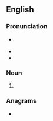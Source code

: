 ==English==

===Pronunciation===
* {{a|US}} {{IPA|en|/læθs/}}
* {{audio|en|En-us-laths.ogg|Audio (US)}}
* {{rhymes|en|æθs|s=1}}

===Noun===
{{head|en|noun form}}

# {{plural of|en|lath}}

===Anagrams===
* {{anagrams|en|a=ahlst|Stahl|halts|lasht|shalt|sthal}}